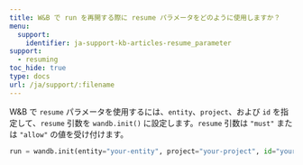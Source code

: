 ---
title: W&B で run を再開する際に resume パラメータをどのように使用しますか？
menu:
  support:
    identifier: ja-support-kb-articles-resume_parameter
support:
  - resuming
toc_hide: true
type: docs
url: /ja/support/:filename
---
W&B で `resume` パラメータを使用するには、`entity`、`project`、および `id` を指定して、`resume` 引数を `wandb.init()` に設定します。`resume` 引数は `"must"` または `"allow"` の値を受け付けます。

  ```python
  run = wandb.init(entity="your-entity", project="your-project", id="your-run-id", resume="must")
  ```